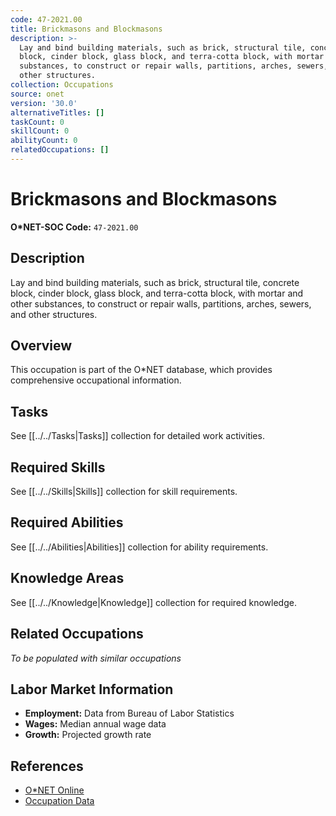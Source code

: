 ```yaml
---
code: 47-2021.00
title: Brickmasons and Blockmasons
description: >-
  Lay and bind building materials, such as brick, structural tile, concrete
  block, cinder block, glass block, and terra-cotta block, with mortar and other
  substances, to construct or repair walls, partitions, arches, sewers, and
  other structures.
collection: Occupations
source: onet
version: '30.0'
alternativeTitles: []
taskCount: 0
skillCount: 0
abilityCount: 0
relatedOccupations: []
---
```

# Brickmasons and Blockmasons

**O*NET-SOC Code:** `47-2021.00`

## Description

Lay and bind building materials, such as brick, structural tile, concrete block, cinder block, glass block, and terra-cotta block, with mortar and other substances, to construct or repair walls, partitions, arches, sewers, and other structures.

## Overview

This occupation is part of the O*NET database, which provides comprehensive occupational information.

## Tasks

See [[../../Tasks|Tasks]] collection for detailed work activities.

## Required Skills

See [[../../Skills|Skills]] collection for skill requirements.

## Required Abilities

See [[../../Abilities|Abilities]] collection for ability requirements.

## Knowledge Areas

See [[../../Knowledge|Knowledge]] collection for required knowledge.

## Related Occupations

*To be populated with similar occupations*

## Labor Market Information

- **Employment:** Data from Bureau of Labor Statistics
- **Wages:** Median annual wage data
- **Growth:** Projected growth rate

## References

- [O*NET Online](https://www.onetonline.org/link/summary/47-2021.00)
- [Occupation Data](https://www.onetcenter.org/)

